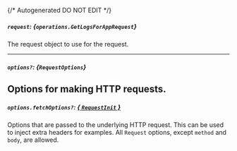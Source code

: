 {/* Autogenerated DO NOT EDIT  */}

##### `request`: *{`operations.GetLogsForAppRequest`}*
The request object to use for the request.

<Collapsible openLabel={Labels.showProperties} closeLabel={Labels.hideProperties}>
  <GetLogsForAppRequest />
</Collapsible>

---
##### `options?`: *{`RequestOptions`}*
Options for making HTTP requests.
---
##### `options.fetchOptions?`: [*{ `RequestInit` }*](https://developer.mozilla.org/en-US/docs/Web/API/Request/Request#options)
Options that are passed to the underlying HTTP request. This can be used to inject extra headers for examples. All `Request` options, except `method` and `body`, are allowed.

